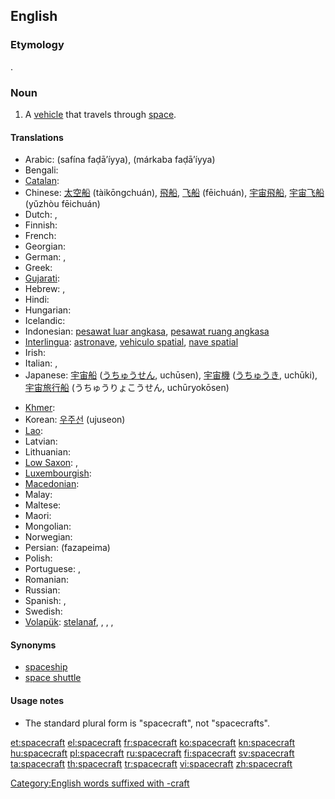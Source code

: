 ==English==

===Etymology===
{{compound|space|craft}}.

===Noun===
{{en-noun|spacecraft}}

# A [[vehicle]] that travels through [[space]].

====Translations====
{{trans-top|vehicle that travels through space}}
* Arabic: {{Arab|[[سفينة فضائية]]}} (safína faḍā’íyya), {{Arab|[[مركبة فضائية]]}} (márkaba faḍāʼíyya)
* Bengali: {{t|bn|কাশযান|sc=Beng|xs=Bengali}}
* [[Catalan]]: {{t|ca|nau espacial}}
* Chinese: [[太空船]] (tàikōngchuán), [[飛船]], [[飞船]] (fēichuán), [[宇宙飛船]], [[宇宙飞船]] (yǔzhòu fēichuán)
* Dutch: {{t+|nl|ruimtetuig|n}}, {{t-|nl|ruimtevaartuig}}
* Finnish: {{t+|fi|avaruusalus}}
* French: {{t+|fr|vaisseau spatial|m}}
* Georgian: {{t|ka|კოსმოსური ხომალდი|sc=Geor|xs=Georgian}}
* German: {{t|de|Raumfahrzeug}}, {{t+|de|Raumschiff}}
* Greek: {{t+|el|διαστημόπλοιο|n|tr=diastimóploio}}
* [[Gujarati]]: {{t|gu|અંતરિક્ષયાન|sc=Gujr|xs=Gujarati}}
* Hebrew: {{t|he|חללית}}, {{t|he|ספינת-חלל}}
* Hindi: {{t|hi|अंतरिक्ष यान|xs=Hindi}}
* Hungarian: {{t|hu|űreszköz}}
* Icelandic: {{t|is|geimfar}}
* Indonesian: [[pesawat luar angkasa]], [[pesawat ruang angkasa]]
* [[Interlingua]]: [[astronave]], [[vehiculo spatial]], [[nave spatial]]
* Irish: {{t|ga|spásárthach|xs=Irish}}
* Italian: {{t|it|nave spaziale}}, {{t-|it|astronave}}
* Japanese: [[宇宙船]] ([[うちゅうせん]], uchūsen), [[宇宙機]] ([[うちゅうき]], uchūki), [[宇宙旅行船]] (うちゅうりょこうせん, uchūryokōsen)
{{trans-mid}}
* [[Khmer]]: {{t|km|តារាយាន|tr=taaraa yien|sc=Khmr}}
* Korean: [[우주선]] (ujuseon)
* [[Lao]]: {{t+|lo|ຍານອາວະກາດ|sc=Laoo|xs=Lao}}
* Latvian: {{t|lv|kosmosa kuģis|xs=Latvian}}
* Lithuanian: {{t|lt|erdvėlaivis|xs=Lithuanian}}
* [[Low Saxon]]: {{t|nds|Ruumschipp|n}}, {{t|nds|Ruumfohrtüüg|n}}
* [[Luxembourgish]]: {{t|lb|Raumschëff|xs=Luxembourgish}}
* [[Macedonian]]: {{t|mk|вселенски брод|m|tr=vsélenski brod}}
* Malay: {{t|ms|kapal angkasa lepas|xs=Malay}}
* Maltese: {{t|mt|vettura spazjali |xs=Maltese}}
* Maori: {{t|mi|waka ātea|xs=Maori}}
* Mongolian: {{t|mn|сансрын хөлөг |sc=Cyrl|xs=Mongolian}}
* Norwegian: {{t|no|romskip}}
* Persian: {{fa-Arab|[[فضاپیما]]}} (fazapeima)
* Polish: {{t|pl|statek kosmiczny}}
* Portuguese: {{t-|pt|nave espacial}}, {{t-|pt|astronave}}
* Romanian: {{t|ro| navă cosmică}}
* Russian: {{t+|ru|космический корабль|m|tr=kosmíčeskij korábl’}}
* Spanish: {{t-|es|nave espacial}}, {{t+|es|astronave}}
* Swedish: {{t|sv|rymdfarkost|c}}
* [[Volapük]]: [[stelanaf]], {{t|vo|levalanaf}}, {{t|vo|lespadanaf}}, {{t|vo|kosmonaf}}, {{t|vo|sinaf}}
{{trans-bottom}}

====Synonyms====
* [[spaceship]]
* [[space shuttle]]

====Usage notes====
* The standard plural form is "spacecraft", not "spacecrafts".

[[Category:English words suffixed with -craft]]

[[et:spacecraft]]
[[el:spacecraft]]
[[fr:spacecraft]]
[[ko:spacecraft]]
[[kn:spacecraft]]
[[hu:spacecraft]]
[[pl:spacecraft]]
[[ru:spacecraft]]
[[fi:spacecraft]]
[[sv:spacecraft]]
[[ta:spacecraft]]
[[th:spacecraft]]
[[tr:spacecraft]]
[[vi:spacecraft]]
[[zh:spacecraft]]